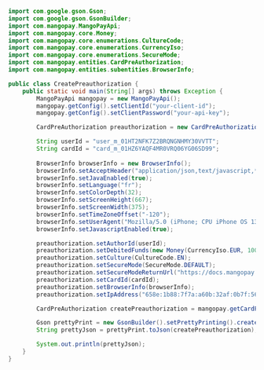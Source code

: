 ```java Java 
import com.google.gson.Gson;
import com.google.gson.GsonBuilder;
import com.mangopay.MangoPayApi;
import com.mangopay.core.Money;
import com.mangopay.core.enumerations.CultureCode;
import com.mangopay.core.enumerations.CurrencyIso;
import com.mangopay.core.enumerations.SecureMode;
import com.mangopay.entities.CardPreAuthorization;
import com.mangopay.entities.subentities.BrowserInfo;

public class CreatePreauthorization {
    public static void main(String[] args) throws Exception {
        MangoPayApi mangopay = new MangoPayApi();
        mangopay.getConfig().setClientId("your-client-id");
        mangopay.getConfig().setClientPassword("your-api-key");

        CardPreAuthorization preauthorization = new CardPreAuthorization();

        String userId = "user_m_01HT2NFK7Z2BRQNGNHMY30VVTT";
        String cardId = "card_m_01HZ6YAQF4MR0VRQ06YG06SD99";
        
        BrowserInfo browserInfo = new BrowserInfo();
        browserInfo.setAcceptHeader("application/json,text/javascript,*/*;q=0.01<");
        browserInfo.setJavaEnabled(true);
        browserInfo.setLanguage("fr");
        browserInfo.setColorDepth(32);
        browserInfo.setScreenHeight(667);
        browserInfo.setScreenWidth(375);
        browserInfo.setTimeZoneOffset("-120");
        browserInfo.setUserAgent("Mozilla/5.0 (iPhone; CPU iPhone OS 13_6_1 like Mac OS X) AppleWebKit/605.1.15 (KHTML, like Gecko) Mobile/15E148");
        browserInfo.setJavascriptEnabled(true);

        preauthorization.setAuthorId(userId);
        preauthorization.setDebitedFunds(new Money(CurrencyIso.EUR, 1000));
        preauthorization.setCulture(CultureCode.EN);
        preauthorization.setSecureMode(SecureMode.DEFAULT);
        preauthorization.setSecureModeReturnUrl("https://docs.mangopay.com/please-ignore");
        preauthorization.setCardId(cardId);
        preauthorization.setBrowserInfo(browserInfo);
        preauthorization.setIpAddress("658e:1b88:7f7a:a60b:32af:0b7f:56e1:2e9a");

        CardPreAuthorization createPreauthorization = mangopay.getCardPreAuthorizationApi().create(preauthorization);

        Gson prettyPrint = new GsonBuilder().setPrettyPrinting().create();
        String prettyJson = prettyPrint.toJson(createPreauthorization);

        System.out.println(prettyJson);
    }
}
```